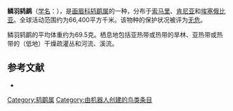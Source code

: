 {{noteTA
|G1=unit
}}
{{Speciesbox
| name = 鳞羽鸫鹛
| image = 
| status = LC | status_system = IUCN3.1
| genus = Turdoides
| species = squamulata
| authority = {{link-en|乔治·欧内斯特·谢利|George Ernest Shelley|Shelley}}, 1884
| range_map = 
}}

'''鳞羽鸫鹛'''（[[学名|学名]]：{{lang|la|''Turdoides squamulata''}}），是[[画眉科|画眉科]][[鸫鹛属|鸫鹛属]]的一种，分布于[[索马里|索马里]]、[[肯尼亚|肯尼亚]]和[[埃塞俄比亚|埃塞俄比亚]]。全球活动范围约为66,400平方千米。该物种的保护状况被评为[[无危|无危]]。

鳞羽鸫鹛的平均体重约为69.5克。栖息地包括亚热带或热带的旱林、亚热带或热带的（低地）干燥疏灌丛和河流、溪流。

== 参考文献 ==
*{{cite web|url=http://www.birdlife.org/datazone/speciesfactsheet.php?id=7964&m=0|title=Turdoides squamulata|publisher=[[国际鸟盟|BirdLife.org]]|accessdate=2011-06-27}}
{{Taxonbar|from=Q1091387}}

[[Category:鸫鹛属|Category:鸫鹛属]]
[[Category:由机器人创建的鸟类条目|Category:由机器人创建的鸟类条目]]
